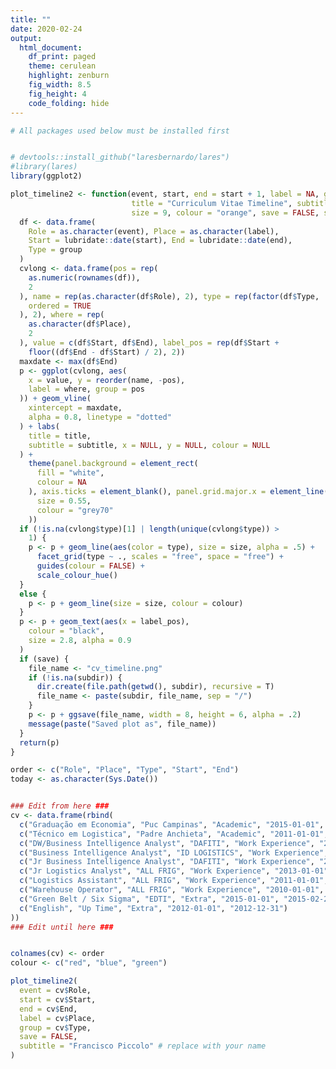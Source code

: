 ```yaml
---
title: ""
date: 2020-02-24
output:
  html_document:
    df_print: paged
    theme: cerulean
    highlight: zenburn
    fig_width: 8.5
    fig_height: 4
    code_folding: hide
---
```



```r
# All packages used below must be installed first


# devtools::install_github("laresbernardo/lares")
#library(lares)
library(ggplot2)

plot_timeline2 <- function(event, start, end = start + 1, label = NA, group = NA,
                           title = "Curriculum Vitae Timeline", subtitle = "Francisco Piccolo",
                           size = 9, colour = "orange", save = FALSE, subdir = NA) {
  df <- data.frame(
    Role = as.character(event), Place = as.character(label),
    Start = lubridate::date(start), End = lubridate::date(end),
    Type = group
  )
  cvlong <- data.frame(pos = rep(
    as.numeric(rownames(df)),
    2
  ), name = rep(as.character(df$Role), 2), type = rep(factor(df$Type,
    ordered = TRUE
  ), 2), where = rep(
    as.character(df$Place),
    2
  ), value = c(df$Start, df$End), label_pos = rep(df$Start +
    floor((df$End - df$Start) / 2), 2))
  maxdate <- max(df$End)
  p <- ggplot(cvlong, aes(
    x = value, y = reorder(name, -pos),
    label = where, group = pos
  )) + geom_vline(
    xintercept = maxdate,
    alpha = 0.8, linetype = "dotted"
  ) + labs(
    title = title,
    subtitle = subtitle, x = NULL, y = NULL, colour = NULL
  ) +
    theme(panel.background = element_rect(
      fill = "white",
      colour = NA
    ), axis.ticks = element_blank(), panel.grid.major.x = element_line(
      size = 0.55,
      colour = "grey70"
    ))
  if (!is.na(cvlong$type)[1] | length(unique(cvlong$type)) >
    1) {
    p <- p + geom_line(aes(color = type), size = size, alpha = .5) +
      facet_grid(type ~ ., scales = "free", space = "free") +
      guides(colour = FALSE) +
      scale_colour_hue()
  }
  else {
    p <- p + geom_line(size = size, colour = colour)
  }
  p <- p + geom_text(aes(x = label_pos),
    colour = "black",
    size = 2.8, alpha = 0.9
  )
  if (save) {
    file_name <- "cv_timeline.png"
    if (!is.na(subdir)) {
      dir.create(file.path(getwd(), subdir), recursive = T)
      file_name <- paste(subdir, file_name, sep = "/")
    }
    p <- p + ggsave(file_name, width = 8, height = 6, alpha = .2)
    message(paste("Saved plot as", file_name))
  }
  return(p)
}

order <- c("Role", "Place", "Type", "Start", "End")
today <- as.character(Sys.Date())


### Edit from here ###
cv <- data.frame(rbind(
  c("Graduação em Economia", "Puc Campinas", "Academic", "2015-01-01", "2018-12-31"),
  c("Técnico em Logistica", "Padre Anchieta", "Academic", "2011-01-01", "2012-12-31"),
  c("DW/Business Intelligence Analyst", "DAFITI", "Work Experience", "2019-01-01", today),
  c("Business Intelligence Analyst", "ID LOGISTICS", "Work Experience", "2017-01-01", "2018-12-01"),
  c("Jr Business Intelligence Analyst", "DAFITI", "Work Experience", "2015-02-01", "2016-12-31"),
  c("Jr Logistics Analyst", "ALL FRIG", "Work Experience", "2013-01-01", "2014-06-01"),
  c("Logistics Assistant", "ALL FRIG", "Work Experience", "2011-01-01", "2012-12-31"),
  c("Warehouse Operator", "ALL FRIG", "Work Experience", "2010-01-01", "2010-12-31"),
  c("Green Belt / Six Sigma", "EDTI", "Extra", "2015-01-01", "2015-02-28"),
  c("English", "Up Time", "Extra", "2012-01-01", "2012-12-31")
))
### Edit until here ###


colnames(cv) <- order
colour <- c("red", "blue", "green")

plot_timeline2(
  event = cv$Role,
  start = cv$Start,
  end = cv$End,
  label = cv$Place,
  group = cv$Type,
  save = FALSE,
  subtitle = "Francisco Piccolo" # replace with your name
)
```




